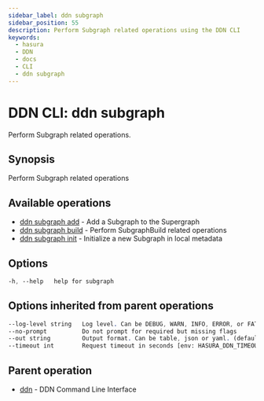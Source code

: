 ```yaml
---
sidebar_label: ddn subgraph
sidebar_position: 55
description: Perform Subgraph related operations using the DDN CLI
keywords:
  - hasura
  - DDN
  - docs
  - CLI
  - ddn subgraph
---
```


# DDN CLI: ddn subgraph

Perform Subgraph related operations.

## Synopsis

Perform Subgraph related operations

## Available operations

- [ddn subgraph add](/cli/commands/ddn_subgraph_add) - Add a Subgraph to the Supergraph
- [ddn subgraph build](/cli/commands/ddn_subgraph_build) - Perform SubgraphBuild related operations
- [ddn subgraph init](/cli/commands/ddn_subgraph_init) - Initialize a new Subgraph in local metadata

## Options

```sass
-h, --help   help for subgraph
```

## Options inherited from parent operations

```sass
--log-level string   Log level. Can be DEBUG, WARN, INFO, ERROR, or FATAL. (default "INFO")
--no-prompt          Do not prompt for required but missing flags
--out string         Output format. Can be table, json or yaml. (default "table")
--timeout int        Request timeout in seconds [env: HASURA_DDN_TIMEOUT] (default 100)
```

## Parent operation

- [ddn](/cli/commands/ddn) - DDN Command Line Interface
